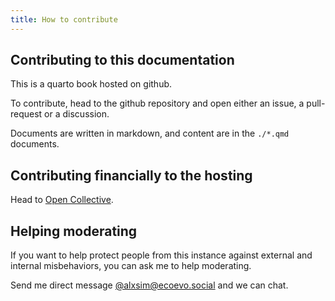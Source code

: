 ```yaml
---
title: How to contribute
---
```


## Contributing to this documentation

This is a quarto book hosted on github.

To contribute, head to the github repository and open either
an issue, a pull-request or a discussion.

Documents are written in markdown, and content are in the `./*.qmd` documents.

## Contributing financially to the hosting

Head to [Open Collective](https://opencollective.com/ecoevosocial).

## Helping moderating

If you want to help protect people from this instance against external and internal misbehaviors,
you can ask me to help moderating.

Send me direct message [@alxsim@ecoevo.social](https://ecoevo.social/@alxsim) and we can chat.